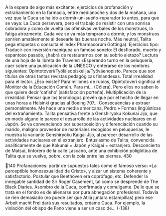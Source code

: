 A la espera de algo más excitante, ejercicios de profanación y extrañamiento
en la farmacia, entre medianoche y dos de la mañana, una vez que la Cuca se ha
ido a dormir-un-sueño-reparador (o antes, para que se vaya: La Cuca persevera,
pero el trabajo de resistir con una sonrisa cobradora y como de vuelta las
ofensivas verbales de los monstruos, la fatiga atrozmente. Cada vez se va más
temprano a dormir, y los monstruos sonríen amablemente al desearle las buenas
noche. Más neutral, Talita pega etiquetas o consulta el Index Pharmacorum
Gottinga).
Ejercicios tipo: Traducir con inversión maniquea un famoso soneto:
El desflorado, muerto y espantoso pasado,
¿habrá de restaurarnos con su sobrio aletazo?
Lectura de una hoja de la libreta de Traveler: «Esperando turno en la
peluquería, caer sobre una publicación de la UNESCO y enterarse de los
nombres siguientes: Opintotoveri/Työläisopiskelija/Työväenopisto. Parece que
son títulos de otras tantas revistas pedagógicas finlandesas. Total irrealidad para
el lector. ¿Eso existe? Para millones de rubios, Opintotoveri significa el Monitor
de la Educación Común. Para mí... (Cólera). Pero ellos no saben lo que quiere
decir ‘cafisho’ (satisfacción porteña). Multiplicación de la irrealidad. Pensar que
los tecnólogos prevén que por el hecho de llegar en unas horas a Helsinki gracias
al Boeing 707... Consecuencias a extraer personalmente. Me hace una media
americana, Pedro.»
Formas lingüísticas del extrañamiento. Talita pensativa frente a Genshiryoku
Kokunai Jijo, que en modo alguno le parece el desarrollo de las actividades
nucleares en el Japón. Se va convenciendo por superposición y diferenciación
cuando su marido, maligno proveedor de materiales recogidos en peluquerías, le
muestra la variante Genshiryoku Kaigai Jijo, al parecer desarrollo de las
actividades nucleares en el extranjero. Entusiasmo de Talita, convencida
analíticamente de que Kokunai = Japón y Kaigai = extranjero. Desconcierto de
Matsui, tintorero de la calle Lascano, ante una exhibición poliglótica de Talita
que se vuelve, pobre, con la cola entre las piernas.
430

140
Profanaciones: partir de supuestos tales como el famoso verso: «La perceptible
homosexualidad de Cristo», y alzar un sistema coherente y satisfactorio. Postular
que Beethoven era coprófago, etc. Defender la innegable santidad de Sir Roger
Casement, tal como se desprende de The Black Diaries. Asombro de la Cuca,
confirmada y comulgante.
De lo que se trata en el fondo es de alienarse por pura abnegación profesional.
Todavía se ríen demasiado (no puede ser que Atila juntara estampillas) pero ese
Arbeit macht Frei dará sus resultados, créame Cuca. Por ejemplo, la violación del
obispo de Fano viene a ser un caso de...
(-138)
